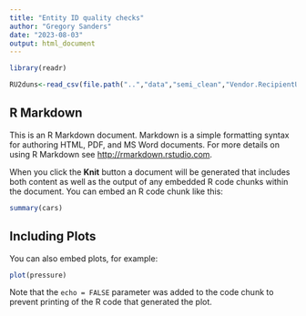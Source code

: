 ```yaml
---
title: "Entity ID quality checks"
author: "Gregory Sanders"
date: "2023-08-03"
output: html_document
---
```


```r
library(readr)

RU2duns<-read_csv(file.path("..","data","semi_clean","Vendor.RecipientUEItopDunsnumber.txt"))
```

## R Markdown

This is an R Markdown document. Markdown is a simple formatting syntax for authoring HTML, PDF, and MS Word documents. For more details on using R Markdown see <http://rmarkdown.rstudio.com>.

When you click the **Knit** button a document will be generated that includes both content as well as the output of any embedded R code chunks within the document. You can embed an R code chunk like this:

```r
summary(cars)
```

## Including Plots

You can also embed plots, for example:

```r
plot(pressure)
```

Note that the `echo = FALSE` parameter was added to the code chunk to prevent printing of the R code that generated the plot.
